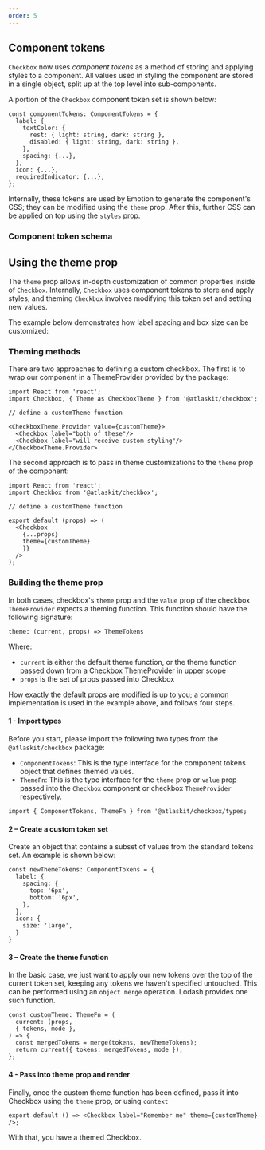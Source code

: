 ```yaml
---
order: 5
---
```



## Component tokens
`Checkbox` now uses *component tokens* as a method of storing and applying styles to a component.
All values used in styling the component are stored in a single object, split up at the top level into sub-components.

A portion of the `Checkbox` component token set is shown below:

```
const componentTokens: ComponentTokens = {
  label: {
    textColor: {
      rest: { light: string, dark: string },
      disabled: { light: string, dark: string },
    },
    spacing: {...},
  },
  icon: {...},
  requiredIndicator: {...},
};
```

Internally, these tokens are used by Emotion to generate the component's CSS; they can be modified using the `theme` prop. After this, further CSS can be applied on top using the `styles` prop.

### Component token schema

<PropsTable heading="" props={ComponentTokens} />

## Using the theme prop

The `theme` prop allows in-depth customization of common properties inside of `Checkbox`. Internally, `Checkbox` uses component tokens to store and apply styles, and theming `Checkbox` involves modifying this token set and setting new values.

The example below demonstrates how label spacing and box size can be customized:

<Example
  packageName="@atlaskit/checkbox"
  Component={CheckboxTheming}
/>

### Theming methods
There are two approaches to defining a custom checkbox.
The first is to wrap our component in a ThemeProvider provided by the package:

```
import React from 'react';
import Checkbox, { Theme as CheckboxTheme } from '@atlaskit/checkbox';

// define a customTheme function

<CheckboxTheme.Provider value={customTheme}>
  <Checkbox label="both of these"/>
  <Checkbox label="will receive custom styling"/>
</CheckboxTheme.Provider>
```

The second approach is to pass in theme customizations to the `theme` prop of the component:

```
import React from 'react';
import Checkbox from '@atlaskit/checkbox';

// define a customTheme function

export default (props) => (
  <Checkbox
    {...props}
    theme={customTheme}
    }}
  />
);
```

### Building the theme prop

In both cases, checkbox's `theme` prop and the `value` prop of the checkbox `ThemeProvider` expects a theming function.
This function should have the following signature:

`theme: (current, props) => ThemeTokens`

Where:
- `current` is either the default theme function, or the theme function passed down from a Checkbox ThemeProvider in upper scope
- `props` is the set of props passed into Checkbox

How exactly the default props are modified is up to you; a common implementation is used in the example above, and follows four steps.

#### 1 - Import types

Before you start, please import the following two types from the `@atlaskit/checkbox` package:
* `ComponentTokens`: This is the type interface for the component tokens object that defines themed values.
* `ThemeFn`: This is the type interface for the `theme` prop or `value` prop passed into the `Checkbox` component or checkbox `ThemeProvider` respectively.

```
import { ComponentTokens, ThemeFn } from '@atlaskit/checkbox/types;
```

#### 2 – Create a custom token set

Create an object that contains a subset of values from the standard tokens set. An example is shown below:

```
const newThemeTokens: ComponentTokens = {
  label: {
    spacing: {
      top: '6px',
      bottom: '6px',
    },
  },
  icon: {
    size: 'large',
  }
}
```

#### 3 – Create the theme function

In the basic case, we just want to apply our new tokens over the top of the current token set, keeping any tokens we haven't specified untouched. This can be performed using an `object merge` operation. 
Lodash provides one such function.

```
const customTheme: ThemeFn = (
  current: (props,
  { tokens, mode },
) => {
  const mergedTokens = merge(tokens, newThemeTokens);
  return current({ tokens: mergedTokens, mode });
};
```

#### 4 - Pass into theme prop and render

Finally, once the custom theme function has been defined, pass it into Checkbox using the `theme` prop, or using `context`

```
export default () => <Checkbox label="Remember me" theme={customTheme} />;
```

With that, you have a themed Checkbox.